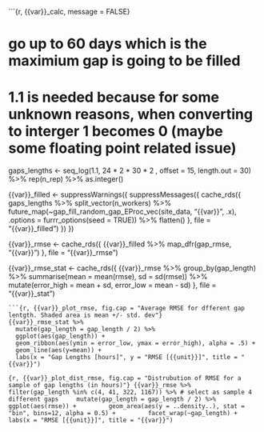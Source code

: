 ```{r, {{var}}_calc, message = FALSE}

# go up to 60 days which is the maximium gap is going to be filled
# 1.1 is needed because for some unknown reasons, when converting to interger 1 becomes 0 (maybe some floating point related issue)
gaps_lengths <-  seq_log(1.1, 24 * 2 * 30 * 2 , offset = 15, length.out = 30) %>%
        rep(n_rep) %>%
        as.integer()

{{var}}_filled <-
suppressWarnings({
    suppressMessages({
        cache_rds({
          gaps_lengths %>%
            split_vector(n_workers) %>%
            future_map(~gap_fill_random_gap_EProc_vec(site_data, "{{var}}", .x), .options = furrr_options(seed = TRUE)) %>%
            flatten()
         }, file = "{{var}}_filled")
     })
 })

{{var}}_rmse <- cache_rds({
  {{var}}_filled %>%
    map_dfr(gap_rmse, "{{var}}")
}, file = "{{var}}_rmse")

{{var}}_rmse_stat <- cache_rds({
    {{var}}_rmse %>%
      group_by(gap_length) %>%
      summarise(mean = mean(rmse), sd = sd(rmse)) %>%
        mutate(error_high = mean + sd, error_low = mean - sd)
}, file = "{{var}}_stat")
```
```{r, {{var}}_plot_rmse, fig.cap = "Average RMSE for dfferent gap lentgth. Shaded area is mean +/- std. dev"}
{{var}}_rmse_stat %>%
  mutate(gap_length = gap_length / 2) %>%
  ggplot(aes(gap_length)) +
  geom_ribbon(aes(ymin = error_low, ymax = error_high), alpha = .5) +
  geom_line(aes(y=mean)) +
  labs(x = "Gap Lengths [hours]", y = "RMSE [{{unit}}]", title = "{{var}}")
```
```{r, {{var}}_plot_dist_rmse, fig.cap = "Distrubution of RMSE for a sample of gap lengths (in hours)"}
{{var}}_rmse %>%
    filter(gap_length %in% c(4, 41, 322, 1167)) %>% # select as sample 4 different gaps
    mutate(gap_length = gap_length / 2) %>%
    ggplot(aes(rmse)) +
        geom_area(aes(y = ..density..), stat = "bin", bins=12, alpha = 0.5) +
        facet_wrap(~gap_length) +
        labs(x = "RMSE [{{unit}}]", title = "{{var}}")
```
